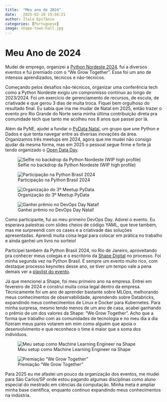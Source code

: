```yaml
---
title:  "Meu ano de 2024"
date:   2025-02-10 15:56:21
author: Ítalo Epifânio
categories: [Portuguese]
image: shape-town-hall.jpg
---
```


# Meu Ano de 2024

Mudei de emprego, organizei a [Python Nordeste 2024](https://2024.pythonnordeste.org/),
fui a diversos eventos e fui premiado com o "We Grow Together". Esse foi um ano de
intensos aprendizados, técnicos e não-técnicos.

Começando pelos desafios não-técnicos, organizar uma conferência tech como a Python
Nordeste exigiu um compromisso contínuo ao longo de 2023/2024. Foi um exercício de
gerenciamento de recursos, de escuta, de criativade e que gerou 3 dias de muita troca.
Fiquei bem orgulhoso do resultado final. Eu sabia que iria me mudar de Natal em 2025,
então trazer o evento pro Rio Grande do Norte seria minha última contribuição direta
pra comunidade tech que tanto me acolheu nos 8 anos que passei por lá.

Além da PyNE, ajudei a fundar o [PyData Natal](https://pydata-natal.github.io/),
um grupo que une Python e Dados e que tenta navegar entre as diversas inovações da área.
Organizamos três meetups em 2024, agora que me mudei não consigo ajudar da mesma forma,
mas em 2025 o pessoal segue firme e forte já tendo organizado o
[Open Data Day](https://opendataday.org/pt_br/).

::: {layout="[[50, 50], [50, 50]]"}

![Selfie no backdrop da Python Nordeste (WIP high profile) ](selfie-pyne.jpg)

![Participação na Python Brasil 2024](pybr.jpg)

![Organização do 3º Meetup PyData](org-pydata.jpg)

![Ganhei prêmio no DevOps Day Natal!](devops-days.jpg)

:::

Como participante, fui ao meu primeiro DevOps Day. Adorei o evento. Eu esperava palestras
com slides cheios de código YAML, que teve também, mas me surpreendi com os cases e
a criativade das soluções apresentadas. Aprendi muita coisa legal para colocar em prática
no trabalho e ainda ganhei um livro no sorteio!

Participei também da Python Brasil 2024, no Rio de Janeiro, aproveitando pra conhecer
meus colegas e o escritório da [Shape Digital](https://www.shapedigital.com/) no processo.
Foi minha segunda vez na Python Brasil. É sempre um evento muito rico, com destaque processo
keynotes desse ano, se tiver um tempo vale a pena demais ver a
[playlist do evento](https://www.youtube.com/watch?v=EPQKXDAVud0&list=PLDC3uVLxaEQ0fEDgetsXG8PdKYRdp-qvX&ab_channel=pythonbrasil).

Já que mencionei a Shape, foi meu primeiro ano na empresa. Entrei em fevereiro de 2024 e
construí muita coisa legal dentro da empresa. Técnicamente foi um ano de aprender bastante
sobre MLOps, melhorando meus conhecimentos de observabilidade, aprendendo sobre Databricks,
expandindo meus conhecimentos de Linux e Docker para Kubernetes. Para minha surpresa,
mesmo tendo menos de um ano de casa, acabei ganhando o prêmio de um dos valores da Shape:
"We Grow Together". Acho que a forma que trabalho com as comunidades de tecnologia e
no meu dia a dia fizeram meus pares votarem em mim como alguém que apoia o desenvolvimento
e que reconhece o time é maior que a soma dos indivíduos.

::: {layout="[[50, 50], [50, 50]]"}

![Meu setup como Machine Learning Engineer na Shape](setup-shape.jpg)

![Premiação "We Grow Together"](shape-town-hall.jpg)

:::

Para 2025 eu me afastei um pouco da organização dos eventos, me mudei para São Carlos/SP
onde estou pagando algumas disciplinas como aluno especial do mestrado em ciências da
computação. Minha meta é ampliar minha base científica, enquanto continuo expandindo
meus conhecimentos na indústria.
